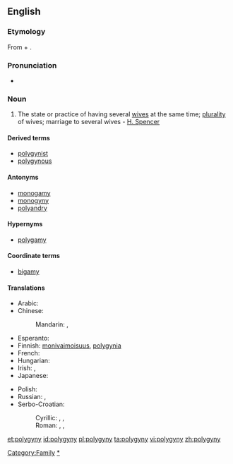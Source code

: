 ==English==

===Etymology===
From {{etyl|el}} {{term|πολύ|tr=poly||many}} + {{term|γυνή|tr=gyne||woman, wife}}.

===Pronunciation===
* {{IPA|/pəˈlɪdʒɪnɪ/}}

===Noun===
{{en-noun|polygynies}}

# The state or practice of having several [[wife|wives]] at the same time; [[plurality]] of wives; marriage to several wives - [[w:Herbert Spencer|H. Spencer]]

====Derived terms====
* [[polygynist]]
* [[polygynous]]

====Antonyms====
* [[monogamy]]
* [[monogyny]]
* [[polyandry]]

====Hypernyms====
* [[polygamy]]

====Coordinate terms====
* [[bigamy]]

====Translations====
{{trans-top|plurality of wives at the same time}}
* Arabic: {{t|ar|تعدد الزوجات|m|tr=ta3áddud al-zawjaat}}
* Chinese:
*: Mandarin: {{t|cmn|一夫多妻|tr=yī fū duō qī|sc=Hani}}, {{t|cmn|一夫多妻制|tr=yī fū duō qī zhì|sc=Hani}}
* Esperanto: {{t|eo|poligamio}}
* Finnish: [[monivaimoisuus]], [[polygynia]]
* French: {{t+|fr|polygynie|f}}
* Hungarian: {{t-|hu|többnejűség}}
* Irish: {{t|ga|polaigíneas|m}}, {{t|ga|il-leannántacht|f}}
* Japanese: {{t|ja|一夫多妻|tr=ippu-tasai}}
{{trans-mid}}
* Polish: {{t|pl|poligynia|f}}
* Russian: {{t|ru|многожёнство|n|tr=mnogožónstvo}}, {{t|ru|полигиния|f|tr=poliginíja}}
* Serbo-Croatian:
*: Cyrillic: {{t|sh|многоженство|n|alt=многоже́нство|sc=Cyrl|xs=Serbo-Croatian}}, {{t|sh|вишеженство|n|sc=Cyrl|xs=Serbo-Croatian}}, {{t|sh|полигинија|f|sc=Cyrl|xs=Serbo-Croatian}}
*: Roman: {{t|sh|mnogoženstvo|n|alt=mnogožénstvo|xs=Serbo-Croatian}}, {{t|sh|višeženstvo|n|xs=Serbo-Croatian}}, {{t|sh|poliginija|f|alt=poligìnija|xs=Serbo-Croatian}}
{{trans-bottom}}

[[Category:Family]]
[[Category:Marriage|*]]

[[et:polygyny]]
[[id:polygyny]]
[[pl:polygyny]]
[[ta:polygyny]]
[[vi:polygyny]]
[[zh:polygyny]]